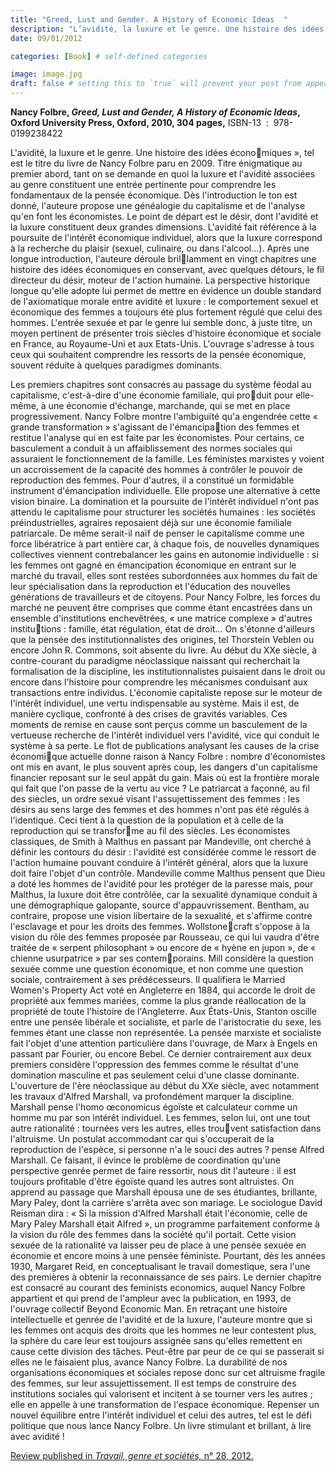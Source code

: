 ```yaml
---
title: "Greed, Lust and Gender. A History of Economic Ideas  "
description: "L’avidité, la luxure et le genre. Une histoire des idées économiques », tel est le titre du livre de Nancy Folbre paru en 2009..."
date: 09/01/2012

categories: [Book] # self-defined categories

image: image.jpg
draft: false # setting this to `true` will prevent your post from appearing on your listing page until you're ready!
---
```


**Nancy Folbre, *Greed, Lust and Gender, A History of Economic Ideas*, Oxford University Press, Oxford, 2010, 304 pages,** ISBN-13 ‏ : ‎ 978-0199238422

L\'avidité, la luxure et le genre. Une histoire des idées économiques », tel est le titre du livre de Nancy Folbre paru en 2009. Titre énigmatique au premier abord, tant on se demande en quoi la luxure et l\'avidité associées au genre constituent une entrée pertinente pour comprendre les fondamentaux de la pensée économique. Dès l\'introduction le ton est donné, l\'auteure propose une généalogie du capitalisme et de l\'analyse qu\'en font les économistes. Le point de départ est le désir, dont l\'avidité et la luxure constituent deux grandes dimensions. L\'avidité fait référence à la poursuite de l\'intérêt économique individuel, alors que la luxure correspond à la recherche du plaisir (sexuel, culinaire, ou dans
l\'alcool...). Après une longue introduction, l\'auteure déroule brillamment en vingt chapitres une histoire des idées économiques en conservant, avec quelques détours, le fil directeur du désir, moteur de l\'action humaine. La perspective historique longue qu\'elle adopte lui permet de mettre en évidence un double standard de l\'axiomatique morale entre avidité et luxure : le comportement sexuel et économique des femmes a toujours été plus fortement régulé que celui des hommes. L\'entrée sexuée et par le genre lui semble donc, à juste titre, un moyen pertinent de présenter trois siècles d\'histoire économique et sociale en France, au Royaume-Uni et aux Etats-Unis. L\'ouvrage s\'adresse à tous ceux qui souhaitent comprendre les ressorts de la pensée économique, souvent réduite à quelques paradigmes dominants.

Les premiers chapitres sont consacrés au passage du système féodal au capitalisme, c\'est-à-dire d\'une économie familiale, qui produit pour elle-même, à une économie d\'échange, marchande, qui se met en place progressivement. Nancy Folbre montre l\'ambiguïté qu\'a engendrée cette « grande transformation » s\'agissant de l\'émancipation des femmes et restitue l\'analyse qui en est faite par les économistes. Pour certains, ce basculement a conduit à un affaiblissement des normes sociales qui assuraient le fonctionnement de la famille. Les féministes marxistes y voient un accroissement de la capacité des
hommes à contrôler le pouvoir de reproduction des femmes. Pour d\'autres, il a constitué un formidable instrument d\'émancipation individuelle. Elle propose une alternative à cette vision binaire. La domination et la poursuite de l\'intérêt individuel n\'ont pas attendu le capitalisme pour structurer les sociétés humaines : les sociétés préindustrielles, agraires reposaient déjà sur une économie familiale patriarcale. De même serait-il naïf de penser le capitalisme comme une force libératrice à part entière car, à chaque fois, de nouvelles dynamiques collectives viennent contrebalancer les gains en autonomie individuelle : si les femmes ont gagné en émancipation économique en entrant sur le marché du travail, elles sont restées subordonnées aux hommes du fait de leur spécialisation dans la reproduction et l\'éducation des nouvelles générations de travailleurs et de citoyens. Pour Nancy Folbre, les forces du marché ne peuvent
être comprises que comme étant encastrées dans un ensemble d\'institutions enchevêtrées, « une matrice complexe » d\'autres institutions : famille, état régulation, état de droit... On s\'étonne d\'ailleurs que la pensée des institutionnalistes des origines, tel Thorstein Veblen ou encore John R. Commons, soit absente du livre. Au début du XXe siècle, à contre-courant du paradigme néoclassique naissant qui recherchait la formalisation de la discipline, les institutionnalistes puisaient dans le droit ou encore dans l\'histoire pour comprendre les mécanismes conduisant aux transactions entre individus. L\'économie capitaliste repose sur le moteur de l\'intérêt individuel, une vertu indispensable au système. Mais il est, de manière cyclique,
confronté à des crises de gravités variables. Ces moments de remise en cause sont perçus comme un basculement de la vertueuse recherche de l\'intérêt individuel vers l\'avidité, vice qui conduit le système à sa perte. Le flot de publications analysant les causes de la crise économique actuelle donne raison à Nancy Folbre : nombre d\'économistes ont mis en avant, le plus souvent après coup, les dangers d\'un capitalisme financier reposant sur le seul appât du gain. Mais où est la frontière morale qui fait que l\'on passe de la vertu au vice ?
Le patriarcat a façonné, au fil des siècles, un ordre sexué visant l\'assujettissement des femmes : les désirs au sens large des femmes et des hommes n\'ont pas été régulés à l\'identique. Ceci tient à la question de la population et à celle de la reproduction qui se transforme au fil des siècles. Les économistes classiques, de Smith à Malthus en passant par Mandeville, ont cherché à définir les contours du désir : l\'avidité est considérée comme le ressort de l\'action humaine pouvant conduire à l\'intérêt général, alors que la luxure doit faire l\'objet d\'un contrôle. Mandeville comme Malthus pensent que Dieu a doté les hommes de l\'avidité pour les protéger de la paresse mais, pour Malthus, la luxure doit être contrôlée, car la sexualité dynamique conduit à une démographique galopante, source d\'appauvrissement. Bentham, au contraire, propose une vision libertaire de la sexualité, et s\'affirme contre l\'esclavage et pour les droits des femmes. Wollstonecraft s\'oppose à la vision du rôle des femmes proposée par Rousseau, ce qui lui vaudra d\'être traitée de « serpent philosophant » ou encore de « hyène en jupon », de « chienne usurpatrice » par ses contemporains. Mill considère la question sexuée comme une question économique, et non comme une question sociale, contrairement à ses prédécesseurs. Il qualifiera le Married Women\'s Property Act voté en Angleterre en 1884, qui accorde le droit de propriété aux femmes mariées, comme la plus grande réallocation de la propriété de toute l\'histoire de l\'Angleterre. Aux États-Unis, Stanton oscille entre une
pensée libérale et socialiste, et parle de l\'aristocratie du sexe, les femmes étant une classe non représentée. La pensée marxiste et socialiste fait l\'objet d\'une attention particulière dans l\'ouvrage, de
Marx à Engels en passant par Fourier, ou encore Bebel. Ce dernier contrairement aux deux premiers considère l\'oppression des femmes comme le résultat d\'une domination masculine et pas seulement celui
d\'une classe dominante. L\'ouverture de l\'ère néoclassique au début du XXe siècle, avec notamment les travaux d\'Alfred Marshall, va profondément marquer la discipline. Marshall pense l\'homo œconomicus égoïste et calculateur comme un homme mu par son intérêt individuel. Les femmes, selon lui, ont une tout autre rationalité : tournées vers les autres, elles trouvent satisfaction dans l\'altruisme. Un postulat accommodant car qui s\'occuperait de la reproduction de l\'espèce, si personne n\'a le souci des autres ? pense Alfred Marshall. Ce faisant, il évince le problème de coordination qu\'une perspective genrée permet de faire ressortir, nous dit l\'auteure : il est toujours profitable d\'être égoïste quand les autres sont altruistes. On apprend au passage que Marshall épousa une de ses étudiantes, brillante, Mary Paley, dont la carrière s\'arrêta avec son mariage. Le sociologue David Reisman dira : « Si la mission d\'Alfred Marshall était l\'économie, celle de Mary Paley Marshall était Alfred », un programme parfaitement conforme à la vision du rôle des femmes dans la société qu\'il portait. Cette vision sexuée de la rationalité va laisser peu de place à une pensée sexuée en économie et encore moins à une pensée féministe. Pourtant, dès les années 1930, Margaret Reid, en conceptualisant le travail domestique, sera l\'une des premières à obtenir la reconnaissance de ses pairs. Le dernier chapitre est consacré au courant des feminists economics, auquel Nancy Folbre appartient et qui prend de l\'ampleur avec la publication, en 1993, de l\'ouvrage collectif Beyond Economic Man. En retraçant une histoire intellectuelle et genrée de l\'avidité et de la
luxure, l\'auteure montre que si les femmes ont acquis des droits que les hommes ne leur contestent plus, la sphère du care leur est toujours assignée sans qu\'elles remettent en cause cette division des tâches.
Peut-être par peur de ce qui se passerait si elles ne le faisaient plus, avance Nancy Folbre. La durabilité de nos organisations économiques et sociales repose donc sur cet altruisme fragile des femmes, sur leur
assujettissement. Il est temps de construire des institutions sociales qui valorisent et incitent à se tourner vers les autres ; elle en appelle à une transformation de l\'espace économique. Repenser un nouvel équilibre entre l\'intérêt individuel et celui des autres, tel est le défi politique que nous lance Nancy Folbre. Un livre stimulant et brillant, à lire avec avidité !


[Review published in *Travail, genre et sociétés,* n° 28, 2012.](review.pdf)

